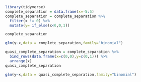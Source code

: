 ```r
library(tidyverse)
complete_separation = data.frame(x=-5:5)
complete_separation = complete_separation %>% 
  filter(x != 0) %>% 
  mutate(y= if_else(x<0,0,1))

complete_separation
```

```r
glm(y~x,data = complete_separation,family="binomial")
```

```r
quasi_complete_separation = complete_separation %>% 
  bind_rows(data.frame(x=c(0,0),y=c(0,1))) %>% 
  arrange(x)
quasi_complete_separation
```

```r
glm(y~x,data = quasi_complete_separation,family="binomial")
```

